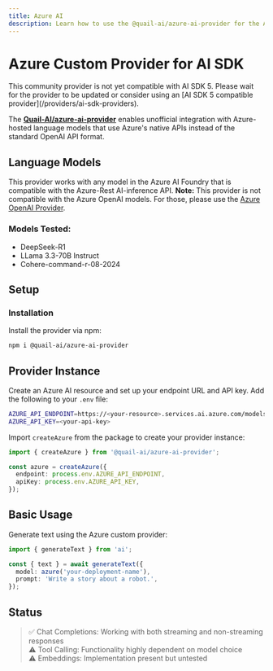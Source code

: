---
title: Azure AI
description: Learn how to use the @quail-ai/azure-ai-provider for the AI SDK.
---

# Azure Custom Provider for AI SDK

<Note type="warning">
  This community provider is not yet compatible with AI SDK 5. Please wait for
  the provider to be updated or consider using an [AI SDK 5 compatible
  provider](/providers/ai-sdk-providers).
</Note>

The **[Quail-AI/azure-ai-provider](https://github.com/QuailAI/azure-ai-provider)** enables unofficial integration with Azure-hosted language models that use Azure's native APIs instead of the standard OpenAI API format.

## Language Models

This provider works with any model in the Azure AI Foundry that is compatible with the Azure-Rest AI-inference API.
**Note:** This provider is not compatible with the Azure OpenAI models. For those, please use the [Azure OpenAI Provider](/providers/ai-sdk-providers/azure).

### Models Tested:

- DeepSeek-R1
- LLama 3.3-70B Instruct
- Cohere-command-r-08-2024

## Setup

### Installation

Install the provider via npm:

```bash
npm i @quail-ai/azure-ai-provider
```

## Provider Instance

Create an Azure AI resource and set up your endpoint URL and API key. Add the following to your `.env` file:

```bash
AZURE_API_ENDPOINT=https://<your-resource>.services.ai.azure.com/models
AZURE_API_KEY=<your-api-key>
```

Import `createAzure` from the package to create your provider instance:

```ts
import { createAzure } from '@quail-ai/azure-ai-provider';

const azure = createAzure({
  endpoint: process.env.AZURE_API_ENDPOINT,
  apiKey: process.env.AZURE_API_KEY,
});
```

## Basic Usage

Generate text using the Azure custom provider:

```ts
import { generateText } from 'ai';

const { text } = await generateText({
  model: azure('your-deployment-name'),
  prompt: 'Write a story about a robot.',
});
```

## Status

> ✅ Chat Completions: Working with both streaming and non-streaming responses\
> ⚠️ Tool Calling: Functionality highly dependent on model choice\
> ⚠️ Embeddings: Implementation present but untested
